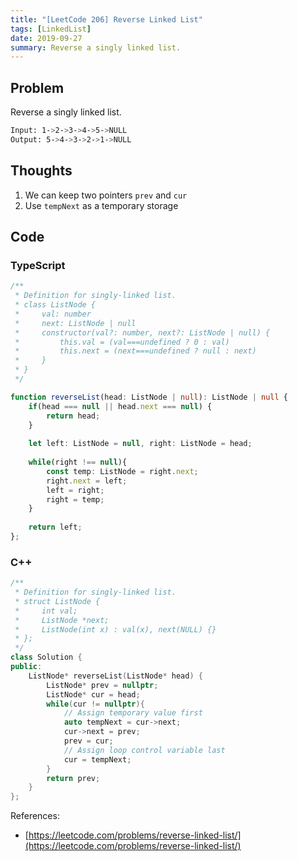 ```yaml
---
title: "[LeetCode 206] Reverse Linked List"
tags: [LinkedList]
date: 2019-09-27
summary: Reverse a singly linked list.
---
```


## Problem

Reverse a singly linked list.

```bash
Input: 1->2->3->4->5->NULL
Output: 5->4->3->2->1->NULL
```

## Thoughts

1. We can keep two pointers `prev` and `cur`
2. Use `tempNext` as a temporary storage

## Code

### TypeScript

```typescript
/**
 * Definition for singly-linked list.
 * class ListNode {
 *     val: number
 *     next: ListNode | null
 *     constructor(val?: number, next?: ListNode | null) {
 *         this.val = (val===undefined ? 0 : val)
 *         this.next = (next===undefined ? null : next)
 *     }
 * }
 */

function reverseList(head: ListNode | null): ListNode | null {
    if(head === null || head.next === null) {
        return head;
    }
    
    let left: ListNode = null, right: ListNode = head;
    
    while(right !== null){
        const temp: ListNode = right.next;
        right.next = left;
        left = right;
        right = temp;
    }
    
    return left;
};
```

### C++

```cpp
/**
 * Definition for singly-linked list.
 * struct ListNode {
 *     int val;
 *     ListNode *next;
 *     ListNode(int x) : val(x), next(NULL) {}
 * };
 */
class Solution {
public:
    ListNode* reverseList(ListNode* head) {
        ListNode* prev = nullptr;
        ListNode* cur = head;
        while(cur != nullptr){
            // Assign temporary value first
            auto tempNext = cur->next;
            cur->next = prev;
            prev = cur;
            // Assign loop control variable last
            cur = tempNext;
        }
        return prev;
    }
};
```

References:

- [https://leetcode.com/problems/reverse-linked-list/](https://leetcode.com/problems/reverse-linked-list/)
